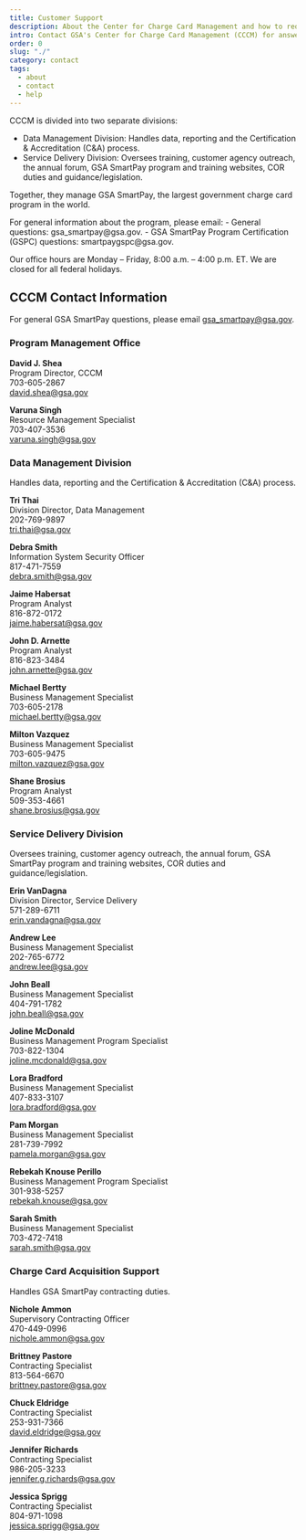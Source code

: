 ```yaml
---
title: Customer Support
description: About the Center for Charge Card Management and how to request support
intro: Contact GSA's Center for Charge Card Management (CCCM) for answers to general questions about GSA SmartPay®.
order: 0
slug: "./"
category: contact
tags:
  - about
  - contact
  - help
---
```


CCCM is divided into two separate divisions: 

- Data Management Division: Handles data, reporting and the Certification & Accreditation (C&A) process. 
- Service Delivery Division: Oversees training, customer agency outreach, the annual forum, GSA SmartPay program and training websites, COR duties and guidance/legislation.  

Together, they manage GSA SmartPay, the largest government charge card program in the world.

<SummaryBox>
For general information about the program, please email:
- General questions: gsa_smartpay@gsa.gov.
- GSA SmartPay Program Certification (GSPC) questions: smartpaygspc@gsa.gov​.

Our office hours are Monday – Friday, 8:00 a.m. – 4:00 p.m. ET. We are closed for all federal holidays.
</SummaryBox>


## CCCM Contact Information
For general GSA SmartPay questions, please email gsa_smartpay@gsa.gov.

### Program Management Office

**David J. Shea**  
Program Director, CCCM  
703-605-2867  
david.shea@gsa.gov

**Varuna Singh**  
Resource Management Specialist  
703-407-3536  
varuna.singh@gsa.gov

### Data Management Division
Handles data, reporting and the Certification & Accreditation (C&A) process.

**Tri Thai**  
Division Director, Data Management   
202-769-9897  
tri.thai@gsa.gov  

**Debra Smith**  
Information System Security Officer  
817-471-7559  
debra.smith@gsa.gov

**Jaime Habersat**  
Program Analyst  
816-872-0172  
jaime.habersat@gsa.gov

**John D. Arnette**  
Program Analyst  
816-823-3484  
john.arnette@gsa.gov

**Michael Bertty**  
Business Management Specialist  
703-605-2178  
michael.bertty@gsa.gov  

**Milton Vazquez**  
Business Management Specialist  
703-605-9475  
milton.vazquez@gsa.gov

**Shane Brosius**  
Program Analyst  
509-353-4661  
shane.brosius@gsa.gov

### Service Delivery Division
Oversees training, customer agency outreach, the annual forum, GSA SmartPay program and training websites, COR duties and guidance/legislation.

**Erin VanDagna**  
Division Director, Service Delivery  
571-289-6711  
erin.vandagna@gsa.gov  

**Andrew Lee**  
Business Management Specialist  
202-765-6772  
andrew.lee@gsa.gov  

**John Beall**  
Business Management Specialist  
404-791-1782  
john.beall@gsa.gov

**Joline McDonald**  
Business Management Program Specialist  
703-822-1304  
joline.mcdonald@gsa.gov  

**Lora Bradford**  
Business Management Specialist  
407-833-3107  
lora.bradford@gsa.gov  

**Pam Morgan**  
Business Management Specialist  
281-739-7992  
pamela.morgan@gsa.gov  

**Rebekah Knouse Perillo**  
Business Management Program Specialist  
301-938-5257  
rebekah.knouse@gsa.gov  

**Sarah Smith**  
Business Management Specialist  
703-472-7418  
sarah.smith@gsa.gov

### Charge Card Acquisition Support
Handles GSA SmartPay contracting duties.

**Nichole Ammon**  
Supervisory Contracting Officer  
470-449-0996  
nichole.ammon@gsa.gov  

**Brittney Pastore**  
Contracting Specialist  
813-564-6670  
brittney.pastore@gsa.gov

**Chuck Eldridge**  
Contracting Specialist  
253-931-7366  
david.eldridge@gsa.gov

**Jennifer Richards**  
Contracting Specialist  
986-205-3233  
jennifer.g.richards@gsa.gov

**Jessica Sprigg**  
Contracting Specialist  
804-971-1098  
jessica.sprigg@gsa.gov
